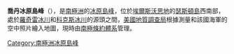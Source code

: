 {{coord|72|9|S|101|4|W|source:GNIS|display=title}}

'''喬丹冰原島峰'''（{{lang-en|Jordan Nunatak}}），是[[南極洲|南極洲]]的[[冰原島峰|冰原島峰]]，位於[[埃爾斯沃思地|埃爾斯沃思地]]的[[瑟斯頓島|瑟斯頓島]]西南部，處於[[羅奇雷冰川|羅奇雷冰川]]和[[科克斯冰川|科克斯冰川]]的源頭之間，[[美國地質調查局|美國地質調查局]]根據測量和該國海軍的空中照片繪入地圖，現時由[[南極條約體系|南極條約體系]]管理。

{{Antarctica-geo-stub}}
[[Category:南極洲冰原島峰|Category:南極洲冰原島峰]]